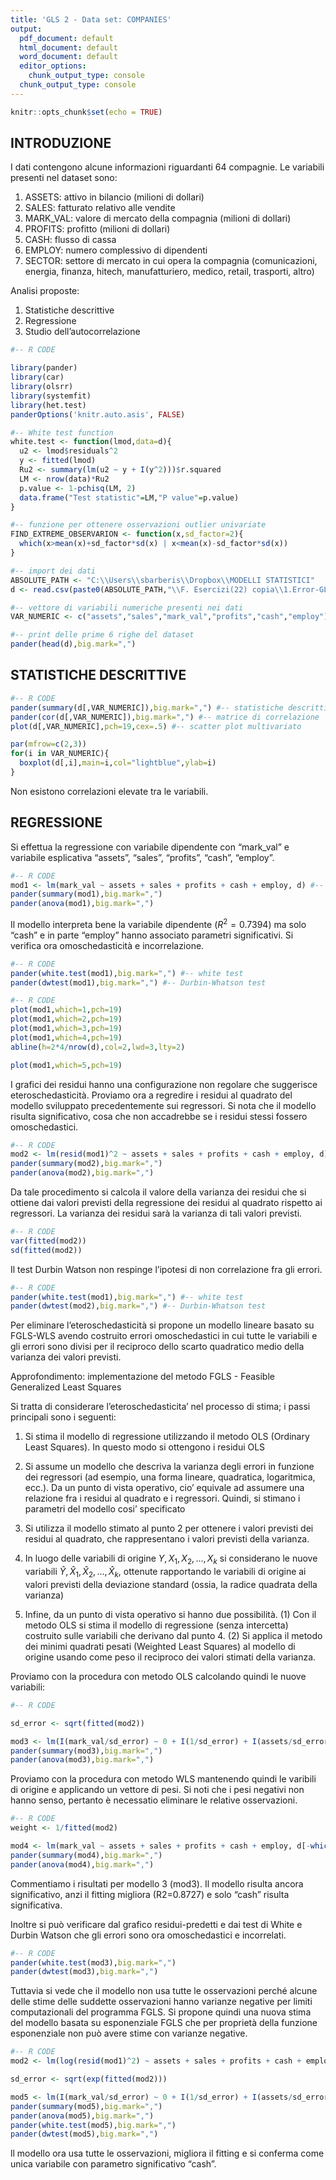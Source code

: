 ---
title: 'GLS 2 - Data set: COMPANIES'
output:
  pdf_document: default
  html_document: default
  word_document: default
  editor_options:
    chunk_output_type: console
  chunk_output_type: console
---

```{r setup, include=FALSE}
knitr::opts_chunk$set(echo = TRUE)
```

## INTRODUZIONE

I dati contengono alcune informazioni riguardanti 64 compagnie. Le variabili presenti nel dataset sono:


1. ASSETS: attivo in bilancio (milioni di dollari)
2. SALES: fatturato relativo alle vendite
3. MARK_VAL: valore di mercato della compagnia (milioni di dollari)
4. PROFITS: profitto (milioni di dollari)
5. CASH: flusso di cassa
6. EMPLOY: numero complessivo di dipendenti
7. SECTOR: settore di mercato in cui opera la compagnia (comunicazioni, energia, finanza, hitech, manufatturiero, medico, retail, trasporti, altro)

Analisi proposte:

1. Statistiche descrittive
2. Regressione
3. Studio dell'autocorrelazione

> >

```{r,eval=TRUE,echo=T,warning=FALSE,message=F,results="asis"}
#-- R CODE 

library(pander)
library(car)
library(olsrr)
library(systemfit)
library(het.test)
panderOptions('knitr.auto.asis', FALSE)

#-- White test function
white.test <- function(lmod,data=d){
  u2 <- lmod$residuals^2
  y <- fitted(lmod)
  Ru2 <- summary(lm(u2 ~ y + I(y^2)))$r.squared
  LM <- nrow(data)*Ru2
  p.value <- 1-pchisq(LM, 2)
  data.frame("Test statistic"=LM,"P value"=p.value)
}

#-- funzione per ottenere osservazioni outlier univariate
FIND_EXTREME_OBSERVARION <- function(x,sd_factor=2){
  which(x>mean(x)+sd_factor*sd(x) | x<mean(x)-sd_factor*sd(x))  
}

#-- import dei dati
ABSOLUTE_PATH <- "C:\\Users\\sbarberis\\Dropbox\\MODELLI STATISTICI"
d <- read.csv(paste0(ABSOLUTE_PATH,"\\F. Esercizi(22) copia\\1.Error-GLS copy(8)\\2.Error-GLS\\companies-1.csv"),sep=";")

#-- vettore di variabili numeriche presenti nei dati
VAR_NUMERIC <- c("assets","sales","mark_val","profits","cash","employ")

#-- print delle prime 6 righe del dataset
pander(head(d),big.mark=",")

```


> >

## STATISTICHE DESCRITTIVE

> >

```{r,fig.width=6,echo=T,message=FALSE,results="asis"}
#-- R CODE
pander(summary(d[,VAR_NUMERIC]),big.mark=",") #-- statistiche descrittive
pander(cor(d[,VAR_NUMERIC]),big.mark=",") #-- matrice di correlazione
plot(d[,VAR_NUMERIC],pch=19,cex=.5) #-- scatter plot multivariato

par(mfrow=c(2,3))
for(i in VAR_NUMERIC){
  boxplot(d[,i],main=i,col="lightblue",ylab=i)
}

```

Non esistono correlazioni elevate tra le variabili.

## REGRESSIONE

Si effettua la regressione con variabile dipendente con "mark_val" e variabile esplicativa "assets", "sales", "profits", "cash", "employ". 

> >

```{r,fig.width=6,echo=T,message=FALSE,results="asis"}
#-- R CODE
mod1 <- lm(mark_val ~ assets + sales + profits + cash + employ, d) #-- stima modello lineare semplice
pander(summary(mod1),big.mark=",")
pander(anova(mod1),big.mark=",")
```

Il modello interpreta bene la variabile dipendente ($R^2=0.7394$) ma solo "cash" e in parte "employ" hanno associato parametri significativi. Si verifica ora omoschedasticità e incorrelazione.

> >

```{r,fig.width=6,echo=T,message=FALSE,results="asis"}
#-- R CODE
pander(white.test(mod1),big.mark=",") #-- white test
pander(dwtest(mod1),big.mark=",") #-- Durbin-Whatson test
```

> >

```{r,fig.width=6,echo=T,message=FALSE,results="asis"}
#-- R CODE
plot(mod1,which=1,pch=19)
plot(mod1,which=2,pch=19)
plot(mod1,which=3,pch=19)
plot(mod1,which=4,pch=19)
abline(h=2*4/nrow(d),col=2,lwd=3,lty=2)

plot(mod1,which=5,pch=19)
```

I grafici dei residui hanno una configurazione non regolare che suggerisce eteroschedasticità.
Proviamo ora a regredire i residui al quadrato del modello sviluppato precedentemente sui regressori. Si nota che il modello risulta significativo, cosa che non accadrebbe se i residui stessi fossero omoschedastici.

> >

```{r,fig.width=6,echo=T,message=FALSE,results="asis"}
#-- R CODE
mod2 <- lm(resid(mod1)^2 ~ assets + sales + profits + cash + employ, d) #-- stima modello lineare semplice
pander(summary(mod2),big.mark=",")
pander(anova(mod2),big.mark=",")
```

Da tale procedimento si calcola il valore della varianza dei residui che si ottiene dai valori previsti della regressione dei residui al quadrato rispetto ai regressori. La varianza dei residui sarà la varianza di tali valori previsti.

> >

```{r,fig.width=6,echo=T,message=FALSE,results="asis"}
#-- R CODE
var(fitted(mod2))
sd(fitted(mod2))
```

Il test Durbin Watson non respinge l’ipotesi di non correlazione fra gli errori.

> >

```{r,fig.width=6,echo=T,message=FALSE,results="asis"}
#-- R CODE
pander(white.test(mod1),big.mark=",") #-- white test
pander(dwtest(mod2),big.mark=",") #-- Durbin-Whatson test
```

Per eliminare l’eteroschedasticità si propone un modello lineare basato su FGLS-WLS avendo costruito errori omoschedastici in cui tutte le variabili e gli errori sono divisi per il reciproco dello scarto quadratico medio della varianza dei valori previsti.

Approfondimento: implementazione del metodo FGLS - Feasible Generalized Least Squares

Si tratta di considerare l'eteroschedasticita' nel processo di stima; i passi principali sono i seguenti:

1. Si stima il modello di regressione utilizzando il metodo OLS (Ordinary Least Squares). In questo modo si ottengono i residui OLS
   
2. Si assume un modello che descriva la varianza degli errori in funzione dei regressori (ad esempio, una forma lineare, quadratica, logaritmica, ecc.). Da un punto di vista operativo, cio' equivale ad assumere una relazione fra i residui al quadrato e i regressori. Quindi, si stimano i parametri del modello cosi' specificato

3. Si utilizza il modello stimato al punto 2 per ottenere i valori previsti dei residui al quadrato, che rappresentano i valori previsti della varianza.

4. In luogo delle variabili di origine $Y, X_1, X_2, ..., X_k$ si considerano le nuove variabili $\hat Y, \hat X_1, \hat X_2, ..., \hat X_k$, ottenute rapportando le variabili di origine ai valori previsti della deviazione standard (ossia, la radice quadrata della varianza)

5. Infine, da un punto di vista operativo si hanno due possibilità. (1) Con il metodo OLS si stima il modello di regressione (senza intercetta) costruito sulle variabili che derivano dal punto 4. (2) Si applica il metodo dei minimi quadrati pesati (Weighted Least Squares) al modello di origine usando come peso il reciproco dei valori stimati della varianza.


Proviamo con la procedura con metodo OLS calcolando quindi le nuove variabili:

> >

```{r,fig.width=6,echo=T,message=FALSE,results="asis"}
#-- R CODE

sd_error <- sqrt(fitted(mod2))

mod3 <- lm(I(mark_val/sd_error) ~ 0 + I(1/sd_error) + I(assets/sd_error) + I(sales/sd_error) + I(profits/sd_error) + I(cash/sd_error) + I(employ/sd_error), d)
pander(summary(mod3),big.mark=",")
pander(anova(mod3),big.mark=",")
```

Proviamo con la procedura con metodo WLS mantenendo quindi le varibili di origine e applicando un vettore di pesi. Si noti che i pesi negativi non hanno senso, pertanto è necessatio eliminare le relative osservazioni.

> >

```{r,fig.width=6,echo=T,message=FALSE,results="asis"}
#-- R CODE
weight <- 1/fitted(mod2)

mod4 <- lm(mark_val ~ assets + sales + profits + cash + employ, d[-which(weight<0),],weights = weight[-which(weight<0)] )
pander(summary(mod4),big.mark=",")
pander(anova(mod4),big.mark=",")
```

Commentiamo i risultati per modello 3 (mod3). Il modello risulta ancora significativo, anzi il fitting migliora (R2=0.8727) e solo "cash" risulta significativa. 

Inoltre si può verificare dal grafico residui-predetti e dai test di White e Durbin Watson che gli errori sono ora omoschedastici e incorrelati.

> >

```{r,fig.width=6,echo=T,message=FALSE,results="asis"}
#-- R CODE
pander(white.test(mod3),big.mark=",") 
pander(dwtest(mod3),big.mark=",") 
```

Tuttavia si vede che il modello non usa tutte le osservazioni perché alcune delle stime delle suddette osservazioni hanno varianze negative per limiti computazionali del programma FGLS. Si propone quindi una nuova stima del modello basata su esponenziale FGLS che per proprietà della funzione esponenziale non può avere stime con varianze negative.

> >

```{r,fig.width=6,echo=T,message=FALSE,results="asis"}
#-- R CODE
mod2 <- lm(log(resid(mod1)^2) ~ assets + sales + profits + cash + employ, d)

sd_error <- sqrt(exp(fitted(mod2)))

mod5 <- lm(I(mark_val/sd_error) ~ 0 + I(1/sd_error) + I(assets/sd_error) + I(sales/sd_error) + I(profits/sd_error) + I(cash/sd_error) + I(employ/sd_error), d)
pander(summary(mod5),big.mark=",")
pander(anova(mod5),big.mark=",")
pander(white.test(mod5),big.mark=",") 
pander(dwtest(mod5),big.mark=",") 
```

ll modello ora usa tutte le osservazioni, migliora il fitting e si conferma come unica variabile con parametro significativo "cash".


